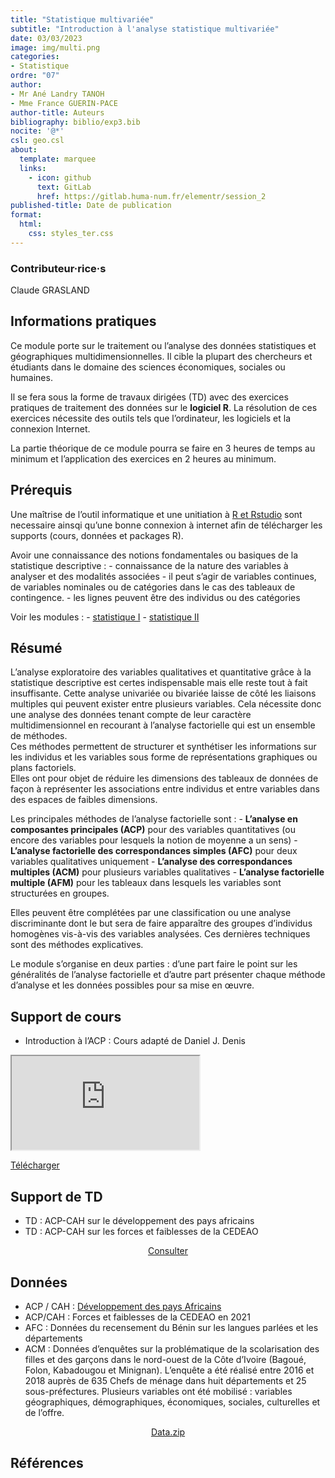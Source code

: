```yaml
---
title: "Statistique multivariée"
subtitle: "Introduction à l'analyse statistique multivariée"
date: 03/03/2023
image: img/multi.png
categories: 
- Statistique
ordre: "07" 
author: 
- Mr Ané Landry TANOH
- Mme France GUERIN-PACE
author-title: Auteurs
bibliography: biblio/exp3.bib
nocite: '@*'
csl: geo.csl
about:
  template: marquee
  links:
    - icon: github
      text: GitLab
      href: https://gitlab.huma-num.fr/elementr/session_2
published-title: Date de publication 
format:
  html: 
    css: styles_ter.css
---
```


::: {#contrib}
### Contributeur·rice·s

Claude GRASLAND
:::


## <i class="bi bi-info-circle"></i> Informations pratiques

Ce module porte sur le traitement ou l'analyse des données statistiques et géographiques multidimensionnelles. Il cible la plupart des chercheurs et étudiants dans le domaine des sciences économiques, sociales ou humaines. 

Il se fera sous la forme de travaux dirigées (TD) avec des exercices pratiques de traitement des données sur le **logiciel R**. La résolution de ces exercices nécessite des outils tels que l’ordinateur, les logiciels et la connexion Internet.

La partie théorique de ce module pourra se faire en 3 heures de temps au minimum et l’application des exercices en 2 heures au minimum.   

## <i class="bi bi-ui-checks-grid"></i> Prérequis

Une maîtrise de l'outil informatique et une unitiation à [R et Rstudio](out1_r.qmd) sont necessaire ainsqi qu'une bonne connexion à internet afin de télécharger les supports (cours, données et packages R).

Avoir une connaissance des notions fondamentales ou basiques de la statistique descriptive : 
-   connaissance de la nature des variables à analyser et des modalités associées
-   il peut s’agir de variables continues, de variables nominales ou de catégories dans le cas des tableaux de contingence. 
-   les lignes peuvent être des individus ou des catégories

Voir les modules : 
-   [statistique I](exp1_uni.qmd)
-   [statistique II](exp2_biv.qmd) 

## <i class="bi bi-bookmark"></i> Résumé

L’analyse exploratoire des variables qualitatives et quantitative grâce à la statistique descriptive est certes indispensable mais elle reste tout à fait insuffisante. Cette analyse univariée ou bivariée laisse de côté les liaisons multiples qui peuvent exister entre plusieurs variables. Cela nécessite donc une analyse des données tenant compte de leur caractère multidimensionnel en recourant à l’analyse factorielle qui est un ensemble de méthodes.\
Ces méthodes permettent de structurer et synthétiser les informations sur les individus et les variables sous forme de représentations graphiques ou plans factoriels.\
Elles ont pour objet de réduire les dimensions des tableaux de données de façon à représenter les associations entre individus et entre variables dans des espaces de faibles dimensions. 

Les principales méthodes de l’analyse factorielle sont :
-   **L’analyse en composantes principales (ACP)** pour des variables quantitatives (ou encore des variables pour lesquels la notion de moyenne a un sens)
-   **L’analyse factorielle des correspondances simples (AFC)** pour deux variables qualitatives uniquement
-   **L’analyse des correspondances multiples (ACM)** pour plusieurs variables qualitatives
-   **L’analyse factorielle multiple (AFM)** pour les tableaux dans lesquels les variables sont structurées en groupes. 

Elles peuvent être complétées par une classification ou une analyse discriminante dont le but sera de faire apparaître des groupes d’individus homogènes vis-à-vis des variables analysées. Ces dernières techniques sont des méthodes explicatives. 

Le module s’organise en deux parties : d’une part faire le point sur les généralités de l’analyse factorielle et d’autre part présenter chaque méthode d’analyse et les données possibles pour sa mise en œuvre. 


## <i class="bi bi-person-video3"></i> Support de cours

-	Introduction à l’ACP :  Cours adapté de Daniel J. Denis 

<object class="slide" data="support/introR_seance2_diapo.pdf" type="application/pdf">

<iframe class="slide" src="https://meghan.rbind.io/slides/neair/neair.html#/title-slide">

</iframe>

::: {#url}
<i class="bi bi-cloud-arrow-down-fill"></i> [Télécharger</i>]()
:::

</object>

## <i class="bi bi-person-video3"></i> Support de TD

-	TD : ACP-CAH sur le développement des pays africains
-	TD : ACP-CAH sur les forces et faiblesses de la CEDEAO


<center><a href="" class="btn btn-warning" role="button" aria-disabled="true"><i class="bi bi-eye"></i> Consulter</a></center>



## <i class="bi bi-clipboard-data"></i> Données

-	ACP / CAH : [Développement des pays Africains](../donnees/dev_afric_2018.qmd)
-	ACP/CAH : Forces et faiblesses de la CEDEAO en 2021
-	AFC : Données du recensement du Bénin sur les langues parlées et les départements
-	 ACM : Données d’enquêtes sur la problématique de la scolarisation des filles et des garçons dans le nord-ouest de la Côte d’Ivoire (Bagoué, Folon, Kabadougou et Minignan). L’enquête a été réalisé entre 2016 et 2018 auprès de 635 Chefs de ménage dans huit départements et 25 sous-préfectures. Plusieurs variables ont été mobilisé : variables géographiques, démographiques, économiques, sociales, culturelles et de l’offre.  


<center><a href="" class="btn btn-info" role="button" aria-disabled="true"><i class="bi bi-cloud-arrow-down"></i> Data.zip</a></center>



## <i class="bi bi-file-earmark-text"></i> Références

::: {#refs}
:::
